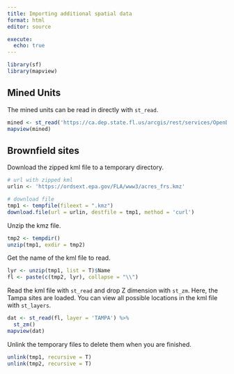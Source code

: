```yaml
---
title: Importing additional spatial data
format: html
editor: source

execute:
  echo: true
---
```


```r
library(sf)
library(mapview)
```

## Mined Units 

The mined units can be read in directly with `st_read`. 

```r
mined <- st_read('https://ca.dep.state.fl.us/arcgis/rest/services/OpenData/MMP_MINEDUNITS/MapServer/0/query?outFields=*&where=1%3D1&f=geojson')
mapview(mined)
```

## Brownfield sites

Download the zipped kml file to a temporary directory.

```r
# url with zipped kml
urlin <- 'https://ordsext.epa.gov/FLA/www3/acres_frs.kmz'

# download file
tmp1 <- tempfile(fileext = ".kmz")
download.file(url = urlin, destfile = tmp1, method = 'curl')
```

Unzip the kmz file.

```r
tmp2 <- tempdir()
unzip(tmp1, exdir = tmp2)
```

Get the name of the kml file to read. 

```r
lyr <- unzip(tmp1, list = T)$Name
fl <- paste(c(tmp2, lyr), collapse = "\\")
```

Read the kml file with `st_read` and drop Z dimension with `st_zm`.  Here, the Tampa sites are loaded.  You can view all possible locations in the kml file with `st_layers`.

```r
dat <- st_read(fl, layer = 'TAMPA') %>% 
  st_zm()
mapview(dat)
```

Unlink the temporary files to delete them when you are finished.

```r
unlink(tmp1, recursive = T)
unlink(tmp2, recursive = T)
```


